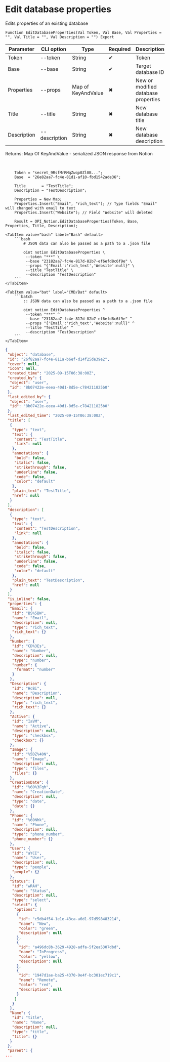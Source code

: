 ﻿---
sidebar_position: 3
description: Edit database properties and other functions to work with Notion in the Open Integration Package, a free open-source integration library for 1C:Enterprise 8, OneScript and CLI
keywords: [1C, 1С, 1С:Enterprise, 1С:Enterprise 8.3, API, Integration, Services, Exchange, OneScript, CLI, Notion]
---


# Edit database properties
 Edits properties of an existing database



`Function EditDatabaseProperties(Val Token, Val Base, Val Properties = "", Val Title = "", Val Description = "") Export`

  | Parameter | CLI option | Type | Required | Description |
  |-|-|-|-|-|
  | Token | --token | String | &#x2714; | Token |
  | Base | --base | String | &#x2714; | Target database ID |
  | Properties | --props | Map of KeyAndValue | &#x2716; | New or modified database properties |
  | Title | --title | String | &#x2716; | New database title |
  | Description | --description | String | &#x2716; | New database description |

  
  Returns:  Map Of KeyAndValue - serialized JSON response from Notion

<br/>




```bsl title="1C:Enterprise/OneScript code example"
    Token = "secret_9RsfMrRMqZwqp0Zl0B...";
    Base  = "26e82aa7-fc4e-81d1-af10-fbd1542ade36";

    Title       = "TestTitle";
    Description = "TestDescription";

    Properties = New Map;
    Properties.Insert("Email", "rich_text"); // Type fields "Email" will changed with email to text
    Properties.Insert("Website"); // Field "Website" will deleted

    Result = OPI_Notion.EditDatabaseProperties(Token, Base, Properties, Title, Description);
```
 

 <Tabs>
  
    <TabItem value="bash" label="Bash" default>
        ```bash
            # JSON data can also be passed as a path to a .json file
            
            oint notion EditDatabaseProperties \
             --token "***" \
             --base "23182aa7-fc4e-817d-82b7-ef6efd8c6f9e" \
             --props "{'Email':'rich_text','Website':null}" \
             --title "TestTitle" \
             --description "TestDescription"
        ```
    </TabItem>
  
    <TabItem value="bat" label="CMD/Bat" default>
        ```batch
            :: JSON data can also be passed as a path to a .json file
            
            oint notion EditDatabaseProperties ^
             --token "***" ^
             --base "23182aa7-fc4e-817d-82b7-ef6efd8c6f9e" ^
             --props "{'Email':'rich_text','Website':null}" ^
             --title "TestTitle" ^
             --description "TestDescription"
        ```
    </TabItem>
</Tabs>


```json title="Result"
{
 "object": "database",
 "id": "26f82aa7-fc4e-811a-b6ef-d14f25de39e2",
 "cover": null,
 "icon": null,
 "created_time": "2025-09-15T06:38:00Z",
 "created_by": {
  "object": "user",
  "id": "8b07422e-eeea-40d1-8d5e-c784211825b0"
 },
 "last_edited_by": {
  "object": "user",
  "id": "8b07422e-eeea-40d1-8d5e-c784211825b0"
 },
 "last_edited_time": "2025-09-15T06:38:00Z",
 "title": [
  {
   "type": "text",
   "text": {
    "content": "TestTitle",
    "link": null
   },
   "annotations": {
    "bold": false,
    "italic": false,
    "strikethrough": false,
    "underline": false,
    "code": false,
    "color": "default"
   },
   "plain_text": "TestTitle",
   "href": null
  }
 ],
 "description": [
  {
   "type": "text",
   "text": {
    "content": "TestDescription",
    "link": null
   },
   "annotations": {
    "bold": false,
    "italic": false,
    "strikethrough": false,
    "underline": false,
    "code": false,
    "color": "default"
   },
   "plain_text": "TestDescription",
   "href": null
  }
 ],
 "is_inline": false,
 "properties": {
  "Email": {
   "id": "BS%5BW",
   "name": "Email",
   "description": null,
   "type": "rich_text",
   "rich_text": {}
  },
  "Number": {
   "id": "CD%3Es",
   "name": "Number",
   "description": null,
   "type": "number",
   "number": {
    "format": "number"
   }
  },
  "Description": {
   "id": "HcBi",
   "name": "Description",
   "description": null,
   "type": "rich_text",
   "rich_text": {}
  },
  "Active": {
   "id": "IaVM",
   "name": "Active",
   "description": null,
   "type": "checkbox",
   "checkbox": {}
  },
  "Image": {
   "id": "%5DZ%40N",
   "name": "Image",
   "description": null,
   "type": "files",
   "files": {}
  },
  "CreationDate": {
   "id": "%60%3Fqh",
   "name": "CreationDate",
   "description": null,
   "type": "date",
   "date": {}
  },
  "Phone": {
   "id": "%60Nhk",
   "name": "Phone",
   "description": null,
   "type": "phone_number",
   "phone_number": {}
  },
  "User": {
   "id": "aYCI",
   "name": "User",
   "description": null,
   "type": "people",
   "people": {}
  },
  "Status": {
   "id": "wRAH",
   "name": "Status",
   "description": null,
   "type": "select",
   "select": {
    "options": [
     {
      "id": "c5db4f54-1e1e-43ca-a6d1-97d598483214",
      "name": "New",
      "color": "green",
      "description": null
     },
     {
      "id": "a496dc8b-3629-4928-adfa-5f2ea5307dbd",
      "name": "InProgress",
      "color": "yellow",
      "description": null
     },
     {
      "id": "1947d1ae-ba25-4370-9e4f-bc301ec719c1",
      "name": "Remote",
      "color": "red",
      "description": null
     }
    ]
   }
  },
  "Name": {
   "id": "title",
   "name": "Name",
   "description": null,
   "type": "title",
   "title": {}
  }
 },
 "parent": {
...
```
